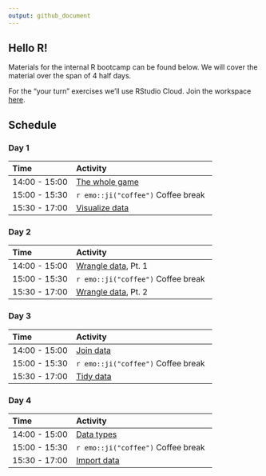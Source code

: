 ```yaml
---
output: github_document
---
```


## Hello R!

Materials for the internal R bootcamp can be found below. We will cover 
the material over the span of 4 half days.

For the "your turn" exercises we'll use RStudio Cloud. Join the workspace 
[here](https://rstd.io/bootcamper-cloud).

## Schedule

### Day 1

| Time          | Activity                     |
| :------------ | :--------------------------- |
| 14:00 - 15:00 | [The whole game](https://rstudio-education.github.io/bootcamper/slides/01-whole-game/01-whole-game.html)   |
| 15:00 - 15:30 | `r emo::ji("coffee")` Coffee break |
| 15:30 - 17:00 | [Visualize data](https://rstudio-education.github.io/bootcamper/slides/02-visualize-data/02-visualize-data.html)  |

### Day 2
| Time          | Activity                     |
| :------------ | :--------------------------- |
| 14:00 - 15:00 | [Wrangle data](https://rstudio-education.github.io/bootcamper/slides/03-wrangle-data/03-wrangle-data.html), Pt. 1                      |
| 15:00 - 15:30 | `r emo::ji("coffee")` Coffee break |
| 15:30 - 17:00 | [Wrangle data](https://rstudio-education.github.io/bootcamper/slides/03-wrangle-data/03-wrangle-data.html), Pt. 2                      |

### Day 3

| Time          | Activity                     |
| :------------ | :--------------------------- |
| 14:00 - 15:00 | [Join data](https://rstudio-education.github.io/bootcamper/slides/04-join-data/04-join-data.html)                                   |
| 15:00 - 15:30 | `r emo::ji("coffee")` Coffee break |
| 15:30 - 17:00 | [Tidy data](https://rstudio-education.github.io/bootcamper/slides/05-tidy-data/05-tidy-data.html)                    |

### Day 4
| Time          | Activity                     |
| :------------ | :--------------------------- |
| 14:00 - 15:00 | [Data types](https://rstudio-education.github.io/bootcamper/slides/06-data-types/06-data-types.html)                    |
| 15:00 - 15:30 | `r emo::ji("coffee")` Coffee break |
| 15:30 - 17:00 | [Import data](https://rstudio-education.github.io/bootcamper/slides/07-import-data/07-import-data.html)       |
